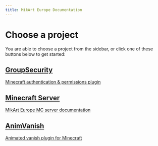 ```yaml
---
title: MikArt Europe Documentation
---
```


# Choose a project
You are able to choose a project from the sidebar, or click one of these buttons below to get started:

<div className="flex flex-col sm:flex-row gap-6 mt-8">
  <a
    href="/docs/gs"
    className="no-underline flex-1 cursor-pointer rounded-xl border border-card bg-card p-6 shadow-md transition hover:shadow-lg hover:border-amber-300 focus:outline-none focus:ring-2 focus:ring-amber-300"
  >
    <h2 className="text-xl font-semibold mb-2 text-primary">GroupSecurity</h2>
    <p className="text-card-foreground/80">Minecraft authentication & permissions plugin</p>
  </a>
  <a
    href="/docs/minecraft"
    className="no-underline flex-1 cursor-pointer rounded-xl border border-card bg-card p-6 shadow-md transition hover:shadow-lg hover:border-green-500 focus:outline-none focus:ring-2 focus:ring-green-400"
  >
    <h2 className="text-xl font-semibold mb-2">Minecraft Server</h2>
    <p className="text-card-foreground/80">MikArt Europe MC server documentation</p>
  </a>
  <a
    href="/docs/animvanish"
    className="no-underline flex-1 cursor-pointer rounded-xl border border-card bg-card p-6 shadow-md transition hover:shadow-lg hover:border-purple-500 focus:outline-none focus:ring-2 focus:ring-purple-400"
  >
    <h2 className="text-xl font-semibold mb-2">AnimVanish</h2>
    <p className="text-card-foreground/80">Animated vanish plugin for Minecraft</p>
  </a>
</div>